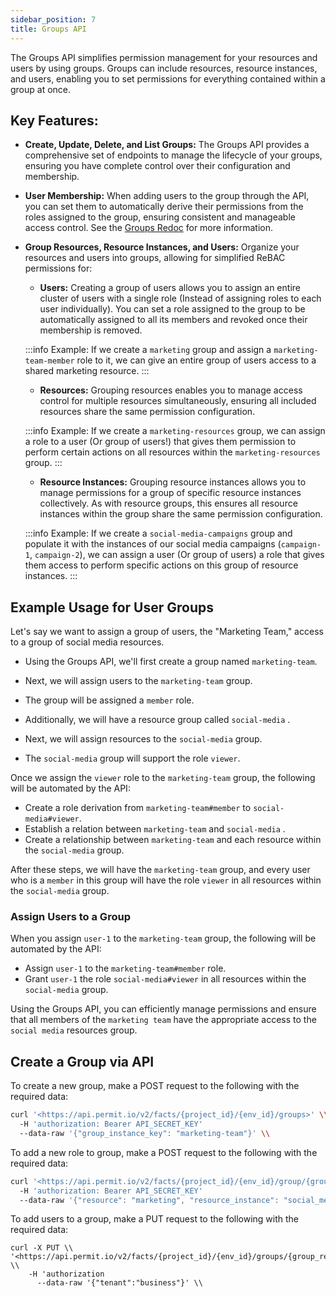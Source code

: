 ```yaml
---
sidebar_position: 7
title: Groups API
---
```



The Groups API simplifies permission management for your resources and users by using groups. Groups can include resources, resource instances, and users, enabling you to set permissions for everything contained within a group at once.

## Key Features:

- **Create, Update, Delete, and List Groups:** The Groups API provides a comprehensive set of endpoints to manage the lifecycle of your groups, ensuring you have complete control over their configuration and membership.
- **User Membership:** When adding users to the group through the API, you can set them to automatically derive their permissions from the roles assigned to the group, ensuring consistent and manageable access control. See the [Groups Redoc](https://www.notion.so/) for more information.
- **Group Resources, Resource Instances, and Users:** Organize your resources and users into groups, allowing for simplified ReBAC permissions for:

    - **Users:** Creating a group of users allows you to assign an entire cluster of users with a single role (Instead of assigning roles to each user individually). You can set a role assigned to the group to be automatically assigned to all its members and revoked once their membership is removed. 
    
    :::info Example:
    If we create a `marketing` group and assign a `marketing-team-member` role to it, we can give an entire group of users access to a shared marketing resource.
    :::
    
    - **Resources:** Grouping resources enables you to manage access control for multiple resources simultaneously, ensuring all included resources share the same permission configuration.
    
    :::info Example:
    If we create a `marketing-resources` group, we can assign a role to a user (Or group of users!) that gives them permission to perform certain actions on all resources within the `marketing-resources` group.
    :::

    - **Resource Instances:** Grouping resource instances allows you to manage permissions for a group of specific resource instances collectively. As with resource groups, this ensures all resource instances within the group share the same permission configuration.
        
    :::info Example: 
    If we create a `social-media-campaigns` group and populate it with the instances of our social media campaigns (`campaign-1`, `campaign-2`), we can assign a user (Or group of users) a role that gives them access to perform specific actions on this group of resource instances. 
    :::
        

## Example Usage for User Groups

Let's say we want to assign a group of users, the "Marketing Team," access to a group of social media resources. 

- Using the Groups API, we'll first create a group named `marketing-team`.
- Next, we will assign users to the `marketing-team` group.
- The group will be assigned a `member` role.

- Additionally, we will have a resource group called `social-media` .
- Next, we will assign resources to the `social-media` group.
- The `social-media` group will support the role `viewer`.

Once we assign the `viewer` role to the `marketing-team` group, the following will be automated by the API: 

- Create a role derivation from `marketing-team#member` to `social-media#viewer`.
- Establish a relation between `marketing-team` and `social-media` .
- Create a relationship between `marketing-team` and each resource within the `social-media` group.

After these steps, we will have the `marketing-team` group, and every user who is a `member` in this group will have the role `viewer` in all resources within the `social-media` group. 

### Assign Users to a Group

When you assign `user-1` to the `marketing-team` group, the following will be automated by the API:

- Assign `user-1` to the `marketing-team#member` role.
- Grant `user-1` the role `social-media#viewer` in all resources within the `social-media` group.

Using the Groups API, you can efficiently manage permissions and ensure that all members of the `marketing team` have the appropriate access to the `social media` resources group.

## Create a Group via API

To create a new group, make a POST request to the following with the required data:

```bash
curl '<https://api.permit.io/v2/facts/{project_id}/{env_id}/groups>' \\
  -H 'authorization: Bearer API_SECRET_KEY'
  --data-raw '{"group_instance_key": "marketing-team"}' \\
```

To add a new role to group, make a POST request to the following with the required data:

```bash
curl '<https://api.permit.io/v2/facts/{project_id}/{env_id}/group/{group_resource_type_key}/roles>' \\
  -H 'authorization: Bearer API_SECRET_KEY'
  --data-raw '{"resource": "marketing", "resource_instance": "social_media", "role": "viewer", tenant:"business"}' \\

```

To add users to a group, make a PUT request to the following with the required data:

```
curl -X PUT \\
'<https://api.permit.io/v2/facts/{project_id}/{env_id}/groups/{group_resource_type_key}/users/{user_id}>' \\
    -H 'authorization
      --data-raw '{"tenant":"business"}' \\
```